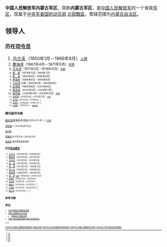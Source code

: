 {{Infobox Military Unit
|unit_name = 中国人民解放军内蒙古军区
|image = [[File:People's_Liberation_Army_Flag_of_the_People's_Republic_of_China.svg|120px]]
|caption = [[中国人民解放军军旗|中国人民解放军军旗]]
|dates = 1966年至今 
|country = {{PRC}}
|command_structure = [[中央军事委员会国防动员部|中央军事委员会国防动员部]]
|branch = [[中国人民解放军|中国人民解放军]]
|type = 省级[[军区|军区]]
|role =
|allegiance = {{CPC}}
|size =
|current_commander = [[马庆雷|马庆雷]] <small>[[中国人民解放军少将|少将]]</small>
|garrison = [[呼和浩特市|呼和浩特市]]
|ceremonial_chief = [[杨小康|杨小康]] <small>[[中国人民解放军少将|少将]]</small>
|ceremonial_chief_label = [[政治委员|政治委员]]
|colonel_of_the_regiment =
|nickname = 
|motto = 
|colors = 
|march =
|mascot =
|battles =
|notable_commanders=
|anniversaries =
}}

'''中国人民解放军内蒙古军区'''，简称'''内蒙古军区'''，是[[中国人民解放军|中国人民解放军]]的一个省级[[军区|军区]]，现属于[[中央军事委员会国防动员部|中央军委国防动员部]] [[北部戰區|北部戰區]]，管辖范围为[[内蒙古自治区|内蒙古自治区]]。

== 领导人 ==
=== 历任[[司令员|司令员]] ===
# [[乌兰夫|乌兰夫]]（1950年1月－1966年8月）<small>[[中国人民解放军上将|上將]]
# [[滕海清|滕海清]]（1967年4月－1971年5月）<small>[[中国人民解放军少将|中將]]
# [[尤太忠|尤太忠]]（1971年5月－1978年10月）<small>[[中国人民解放军少将|中將]]
# [[黄厚|黄　厚]]（1978年11月－1981年7月）
# [[蔡英_(1923年)|蔡　英]]（1981年8月－1988年6月）
# [[李贵彬|李贵彬]]（1988年6月－1990年6月）
# [[刁从洲|刁从洲]] 少將（1990年6月－1994年6月）
# [[彭翠峰|彭翠峰]]（1994年6月－2000年8月）
# [[黄高成|黄高成]]（2000年8月－2006年11月）
# [[郑传福|郑传福]] （2006年11月－2009年12月）<small>[[中国人民解放军中将|中將]]
# [[刘志刚_(1955年)|刘志刚]]（2010年3月－2012年12月） <small>[[中国人民解放军少将|少將]]
# [[车华松|车华松]]（2013年3月－2016年8月）<ref>{{Cite web|title=多省级地方军队主官调整|url=http://china.caixin.com/2013-06-14/100541278.html|accessdate=2013-06-14|date=2013-06-14|publisher=[[财新网|财新网]]|archive-date=2020-11-03|archive-url=https://web.archive.org/web/20201103132817/http://china.caixin.com/2013-06-14/100541278.html|dead-url=no}}</ref>
# [[冷杰松|冷杰松]] （2016年8月－2019年7月）<ref>{{cite web|title=山西省军区原司令员冷杰松调任内蒙古军区司令员|url=http://www.thepaper.cn/newsDetail_forward_1521426|accessdate=2016-08-29|publisher=澎湃新闻|archive-date=2016-09-11|archive-url=https://web.archive.org/web/20160911133155/http://www.thepaper.cn/newsDetail_forward_1521426|dead-url=no}}</ref>  
#[[马庆雷|马庆雷]]   （2019年7月－）<small>[[中国人民解放军少将|海軍少將]]

=== 歷任副司令員=== 

[[臧永凯|臧永凯]]兼軍區參谋長(2015-01-19 一)   <small>[[中国人民解放军少将|少將]]

[[李智國|李智國]](?一2014年9月30日)

[[海力斯|海力斯]]

[[車華松|車華松]](2017年7月一2013年3月)

[[張英奎|張英奎]] 兼任軍區副參謀長

=== 历任[[政治委员|政治委员]] ===
# [[乌兰夫|乌兰夫]]（1954年3月－1966年8月）
# [[滕海清|滕海清]]（1967年4月－1971年5月）
# [[尤太忠|尤太忠]]（1971年5月－1972年5月）
# [[吴涛|吴　涛]]（1972年5月－1978年3月）
# [[周惠|周　惠]]（1978年11月－1986年3月）
# [[刘一云|刘一云]]（1985年2月－1988年6月）
# [[杨恩博|杨恩博]]（1988年6月－1994年4月）
# [[张珍_(少将)|张　珍]] <small>[[中国人民解放军少将|少將]]（1994年4月－2000年12月）
# [[张金柱|张金柱]]（2000年12月－2008年1月）
# [[吴合春|吴合春]]（2008年1月－2012年4月）
# [[杨俊兴|杨俊兴]]（2012年4月－2017年5月）<ref>{{cite news|title=内蒙古军区原政委杨俊兴调任黑龙江省军区政委|url=http://www.thepaper.cn/newsDetail_forward_1685439|accessdate=2017-05-15|newspaper=澎湃新闻|archive-date=2019-05-02|archive-url=https://web.archive.org/web/20190502095032/http://www.thepaper.cn/newsDetail_forward_1685439|dead-url=no}}</ref>
# [[王炳跃|王炳跃]]（2017年7月—2020年10月）<ref>{{cite news|title=两省级军区政治主官对调：王炳跃履新内蒙古军区政委|url=https://www.thepaper.cn/newsDetail_forward_1740318|accessdate=2018-06-30|newspaper=澎湃新闻|archive-date=2019-05-02|archive-url=https://web.archive.org/web/20190502121825/https://www.thepaper.cn/newsDetail_forward_1740318|dead-url=no}}</ref>
# [[杨小康|杨小康]]（2020年10月—）<ref>{{cite news|title=内蒙古军区组织看望慰问抗美援朝出国作战老战士老同志活动|url=http://inews.nmgnews.com.cn/system/2020/10/24/013003048.shtml|accessdate=2021-01-20|newspaper=内蒙古日报|archive-date=2021-01-28|archive-url=https://web.archive.org/web/20210128004528/http://inews.nmgnews.com.cn/system/2020/10/24/013003048.shtml}}</ref>

== 参考文献 ==
{{Reflist}}

== 参见 ==
{{Portal|中华人民共和国|内蒙古|军事}}
* [[中央军事委员会国防动员部|中央军事委员会国防动员部]]
* [[中国人民解放军北京军区|中国人民解放军北京军区]]
** [[内蒙古生产建设兵团|内蒙古生产建设兵团]]
* [[中国人民武装警察部队内蒙古自治区总队|中国人民武装警察部队内蒙古自治区总队]]

{{-}}
{{中央军委|属}}
{{PLA Military Region}}

[[Category:中国人民解放军省级军区|Category:中国人民解放军省级军区]]
[[Category:内蒙古军区|]]
[[Category:中央军委驻呼和浩特单位|Category:中央军委驻呼和浩特单位]]
[[Category:中国人民解放军大军区|Category:中国人民解放军大军区]]
[[Category:1951年建立的军事组织|Category:1951年建立的军事组织]]